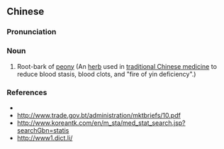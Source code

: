 ==Chinese==
{{zh-forms|type=21}}

===Pronunciation===
{{zh-pron
|m=mǔdānpí
|cat=n
}}

===Noun===
{{zh-noun}}

# Root-bark of [[peony]] (An [[herb]] used in [[traditional Chinese medicine]] to reduce blood stasis, blood clots, and "fire of yin deficiency".)

===References===
* {{pedialite|牡丹皮|lang=zh}}
* http://www.trade.gov.bt/administration/mktbriefs/10.pdf
* http://www.koreantk.com/en/m_sta/med_stat_search.jsp?searchGbn=statis
* http://www1.dict.li/